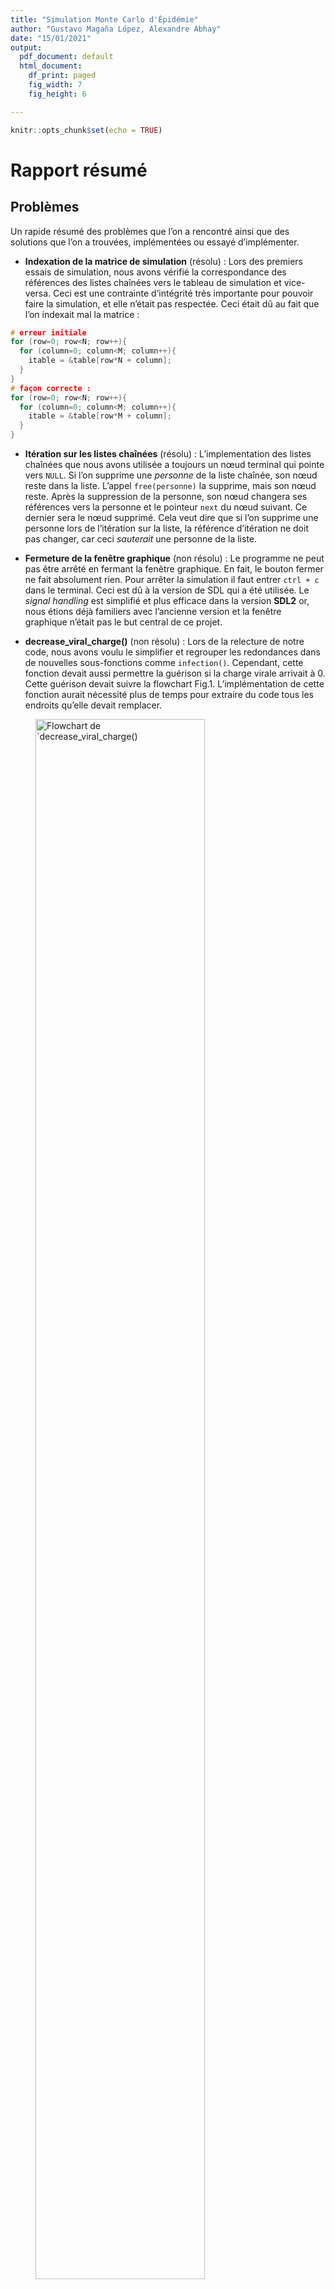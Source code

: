 ```yaml
---
title: "Simulation Monte Carlo d'Épidémie"
author: "Gustavo Magaña López, Alexandre Abhay"
date: "15/01/2021"
output:
  pdf_document: default
  html_document:
    df_print: paged
    fig_width: 7
    fig_height: 6

---
```


```r
knitr::opts_chunk$set(echo = TRUE)
```

# Rapport résumé

## Problèmes

Un rapide résumé des  problèmes que l'on a rencontré ainsi que des solutions que l'on a trouvées,
implémentées ou essayé d'implémenter.

* **Indexation de la matrice de simulation** (résolu) : Lors des premiers essais de simulation, nous avons vérifié
la correspondance des références des listes chaînées vers le tableau de simulation et vice-versa. Ceci est
une contrainte d'intégrité très importante pour pouvoir faire la simulation, et elle n'était pas respectée.
Ceci était dû au fait que l'on indexait mal la matrice :
```c
# erreur initiale
for (row=0; row<N; row++){
  for (column=0; column<M; column++){
    itable = &table[row*N + column];
  }
}
# façon correcte :
for (row=0; row<N; row++){
  for (column=0; column<M; column++){
    itable = &table[row*M + column];
  }
}
```

* **Itération sur les listes chaînées** (résolu) : L'implementation des listes chaînées que nous avons utilisée
a toujours un nœud terminal qui pointe vers `NULL`. Si l'on supprime une _personne_ de la liste chaînée,
son nœud reste dans la liste. L'appel `free(personne)` la supprime, mais son nœud reste.
Après la suppression de la personne, son nœud changera ses références vers la personne et le pointeur `next` du nœud suivant.
Ce dernier sera le nœud supprimé. Cela veut dire que si l'on supprime une personne lors de l'itération sur la liste,
la référence d'itération ne doit pas changer, car ceci _sauterait_ une personne de la liste.

* **Fermeture de la fenêtre graphique** (non résolu) : Le programme ne peut pas être arrêté en fermant la fenêtre graphique.
En fait, le bouton fermer ne fait absolument rien. Pour arrêter la simulation il faut entrer `ctrl + c` dans le terminal.
Ceci est dû à la version de SDL qui a été utilisée. Le _signal handling_ est simplifié et plus efficace dans la version
**SDL2** or, nous étions déjà familiers avec l'ancienne version et la fenêtre graphique n'était pas le but central de ce projet.

* **decrease_viral_charge()** (non résolu) : Lors de la relecture de notre code, nous avons voulu le simplifier et
regrouper les redondances dans de nouvelles sous-fonctions comme `infection()`. Cependant, cette fonction
devait aussi permettre la guérison si la charge virale arrivait à 0. Cette guérison devait suivre la flowchart Fig.1.
L'implémentation de cette fonction aurait nécessité plus de temps pour extraire du code tous les
endroits qu'elle devait remplacer.

![Flowchart de `decrease_viral_charge()](images-res/flowchart.png){width=80%}

## Améliorations possibles

* Demander le paramètre de probabilité de mouvement au lieu de le définir comme un `macro`.
Ceci rendrait possible la visualisation de l'efficacité d'un confinement pour réduire le taux d'incidence.

* Ajouter un paramètre `prob_contamination` pour simuler l'emploi du masque et gestes barrières. Celui-ci
serait égal à 1 pour simuler le non-respect absolu des gestes barrières et inférieur pour simuler le cas contraire.
En plus, on pourrait ajouter un paramètre `prob_protection` pour indiquer le pourcentage de la population qui
respecte les gestes barrières.

* Sauvegarder les paramètres de la structure `src/datastructures::Epoch` à chaque tour de simulation
afin de pouvoir analyser les données de l'évoulution de l'épidémie. Ceci serait très intéressant
car nous pourrions comparer les résultats à l'évolution de la pandémie que l'on vit aujourd'hui.

* Simuler les agglomérations. On pourrait ajouter des objets avec un gradient d'attraction.
Puis nous pourrions comparer l'évolution de la simulation sans et avec les agglomérations.
Ceci aurait une grande valeur pour la vulgarisation.

* Fusion de certaines fonctions redondantes: `add_danger()` et `rm_danger()`, `move_person()` et `move_doctor()`
`min_danger_direction()` et `max_danger_direction()`. Il aurait aussi été possible de faire une sous fonction dans
`global_update()` qui aurait pu gérer les itérations sur les lambdas et sur les soignants.

* Implémentation de nouvelles sous-fonctions comme par exemple pour gérer le _sneezing_.
